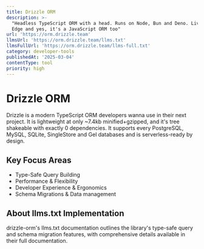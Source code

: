 ```yaml
---
title: Drizzle ORM
description: >-
  "Headless TypeScript ORM with a head. Runs on Node, Bun and Deno. Lives on the
  Edge and yes, it's a JavaScript ORM too"
url: 'https://orm.drizzle.team'
llmsUrl: 'https://orm.drizzle.team/llms.txt'
llmsFullUrl: 'https://orm.drizzle.team/llms-full.txt'
category: developer-tools
publishedAt: '2025-03-04'
contentType: tool
priority: high
---
```


# Drizzle ORM

Drizzle is a modern TypeScript ORM developers wanna use in their next project. It is lightweight at only ~7.4kb minified+gzipped, and it's tree shakeable with exactly 0 dependencies. It supports every PostgreSQL, MySQL, SQLite, SingleStore and Gel databases and is serverless-ready by design.

## Key Focus Areas

- Type-Safe Query Building
- Performance & Flexibility
- Developer Experience & Ergonomics
- Schema Migrations & Data management

## About llms.txt Implementation

drizzle-orm's llms.txt documentation outlines the library's type-safe query and schema migration features, with comprehensive details available in their full documentation.
